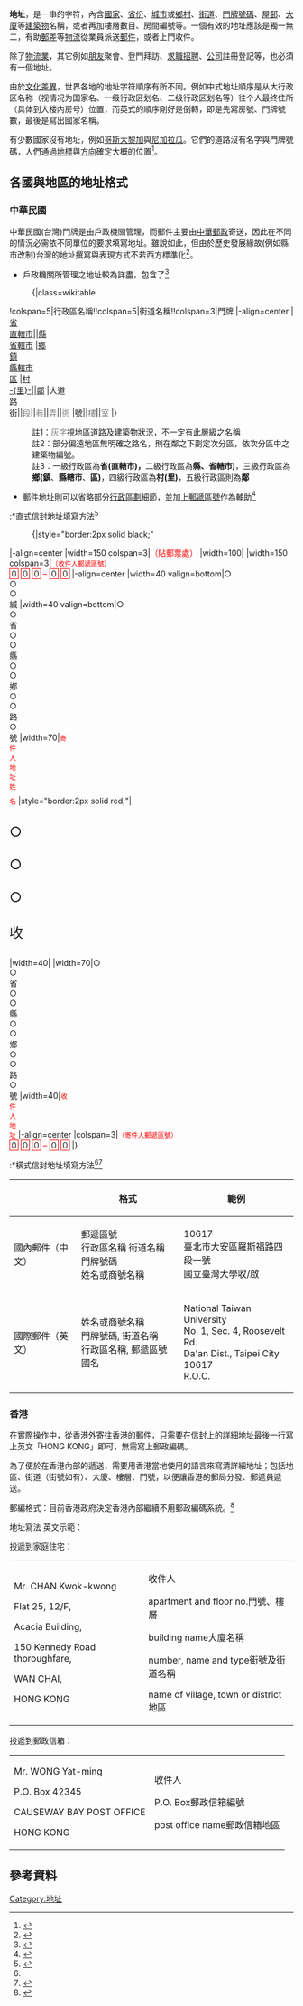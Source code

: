 {{about|现实中的位置的|计算机中的地址|IP位址|}}
{{globalize|area=港台}}
'''地址'''，是一串的字符，內含[[國家|國家]]、[[省份|省份]]、[[城市|城市]]或[[鄉村|鄉村]]、[[街道|街道]]、[[門牌號碼|門牌號碼]]、[[屋邨|屋邨]]、[[大廈|大廈]]等[[建築物|建築物]]名稱，或者再加樓層數目、房間編號等。一個有效的地址應該是獨一無二，有助[[郵差|郵差]]等[[物流|物流]]從業員派送[[郵件|郵件]]，或者上門收件。

除了[[物流業|物流業]]，其它例如[[朋友|朋友]]聚會、登門拜訪、[[求職|求職]][[招聘|招聘]]、[[公司|公司]]註冊登記等，也必須有一個地址。

由於[[文化差異|文化差異]]，世界各地的地址字符順序有所不同。例如中式地址順序是从大行政区名称（视情况为国家名、一级行政区划名、二级行政区划名等）往个人最终住所（具体到大楼内房号）位置，而英式的順序剛好是倒轉，即是先寫房號、門牌號數，最後是寫出國家名稱。

有少數國家沒有地址，例如[[哥斯大黎加|哥斯大黎加]]與[[尼加拉瓜|尼加拉瓜]]。它們的道路沒有名字與門牌號碼，人們通過[[地標|地標]]與[[方向|方向]]確定大概的位置<ref>{{Cite web|title=With Costa Rica's mail, it's address unknown|url=https://www.latimes.com/archives/la-xpm-2007-nov-05-fi-crmail5-story.html|accessdate=2021-02-15|author=MARLA DICKERSON|date=2007-11-05|publisher=|language=en-US|website=Los Angeles Times|archive-date=2020-11-10|archive-url=https://web.archive.org/web/20201110234235/https://www.latimes.com/archives/la-xpm-2007-nov-05-fi-crmail5-story.html|dead-url=no}}</ref>。

==各國與地區的地址格式==
===中華民國===
中華民國(台灣)門牌是由戶政機關管理，而郵件主要由[[中華郵政|中華郵政]]寄送，因此在不同的情況必需依不同單位的要求填寫地址。雖說如此，但由於歷史發展緣故(例如縣市改制)台灣的地址撰寫與表現方式不若西方標準化<ref>{{cite web |author1=零售店鋪活躍指數 |title=地址標準化輕量化應用 對應反洗錢內稽內控壓力增 |url=https://retailstoreactivity.com/2021/05/31/address_normalisation/ |website=零售店鋪活躍指數 |access-date=2021-05-31 |archive-date=2021-06-03 |archive-url=https://web.archive.org/web/20210603100100/https://retailstoreactivity.com/2021/05/31/address_normalisation/ |dead-url=no }}</ref>。
*戶政機關所管理之地址較為詳盡，包含了<ref>{{Cite web |url=http://www.ris.gov.tw/village/street_no_2_63000.html |title=村里街路門牌查詢 |accessdate=2011-05-04 |archive-date=2010-05-16 |archive-url=https://web.archive.org/web/20100516134557/http://www.ris.gov.tw/village/street_no_2_63000.html |dead-url=no }}</ref>
:{|class=wikitable
!colspan=5|行政區名稱!!colspan=5|街道名稱!!colspan=3|門牌
|-align=center
|[[省|省]]<br>[[直轄市_(中華民國)|直轄市]]||[[縣_(中華民國)|縣]]<br>[[市_(中華民國)|省轄市]]
|[[鄉_(中華民國)|鄉]]<br>[[鎮_(中華民國)|鎮]]<br>[[縣轄市|縣轄市]]<br>[[區_(中華民國)|區]]
|[[村_(中華民國)|村<br>-{里}-]]||[[村_(中華民國)|鄰]]
|大道<br>路<br>街||<span style="color:grey;">段</span>||<span style="color:grey;">巷</span>||<span style="color:grey;">弄</span>||<span style="color:grey;">衖</span>
|號||<span style="color:grey;">樓</span>||<span style="color:grey;">室</span>
|}
:註1：<span style="color:grey;">灰字</span>視地區道路及建築物狀況，不一定有此層級之名稱
:註2：部分偏遠地區無明確之路名，則在鄰之下劃定次分區，依次分區中之建築物編號。
:註3：一級行政區為'''省(直轄市)，'''二級行政區為'''縣、省轄市)'''，三級行政區為'''鄉(鎮'''、'''縣轄市'''、'''區)'''，四級行政區為'''村(里)'''，五級行政區則為'''鄰'''

*郵件地址則可以省略部分[[中華民國行政區劃|行政區劃]]細節，並加上[[台灣地區郵遞區號一覽表|郵遞區號]]作為輔助<ref>{{Cite web |url=http://www.post.gov.tw/post/internet/f_searchzone/index.jsp?ID=190103 |title=注意事項:本系統地名譯寫結果，僅供交寄郵件英文書寫參考（請勿作為其他用途書寫依據）。 |accessdate=2011-05-04 |archive-date=2011-05-05 |archive-url=https://web.archive.org/web/20110505001124/http://www.post.gov.tw/post/internet/f_searchzone/index.jsp?ID=190103 |dead-url=no }}</ref>
:*直式信封地址填寫方法<ref name="#1">{{Cite web |url=http://www.post.gov.tw/post/internet/a_mail/index.jsp?ID=17002 |title=【國內郵件橫式信封書寫方式 】 |accessdate=2011-05-04 |archive-date=2011-07-12 |archive-url=https://web.archive.org/web/20110712015217/http://www.post.gov.tw/post/internet/a_mail/index.jsp?ID=17002 |dead-url=no }}</ref>
:{|style="border:2px solid black;"
|-align=center
|width=150 colspan=3|<span style="color:red;">（貼郵票處）</span>
|width=100|
|width=150 colspan=3|<small style="color:red;">（收件人郵遞區號）</small><br><span style="border:1px solid red;">０</span> <span style="border:1px solid red;">０</span> <span style="border:1px solid red;">０</span> <span style="color:red;">–</span> <span style="border:1px solid red;">０</span> <span style="border:1px solid red;">０</span>
|-align=center
|width=40 valign=bottom|○<br>○<br>○<br>緘
|width=40 valign=bottom|○<br>○<br>省<br>○<br>○<br>縣<br>○<br>○<br>鄉<br>○<br>○<br>路<br>○<br>號
|width=70|<small><span style="color:red;">寄<br>件<br>人<br>地<br>址<br>姓<br>名</span></small>
|style="border:2px solid red;"|<span style="font-size:x-large;"><br><br>○<br><br>○<br><br>○<br><br>收<br><br></span>
|width=40|
|width=70|○<br>○<br>省<br>○<br>○<br>縣<br>○<br>○<br>鄉<br>○<br>○<br>路<br>○<br>號
|width=40|<small><span style="color:red;">收<br>件<br>人<br>地<br>址</span></small>
|-align=center
|colspan=3|<small style="color:red;">（寄件人郵遞區號）</small><br><span style="border:1px solid red;">０</span> <span style="border:1px solid red;">０</span> <span style="border:1px solid red;">０</span> <span style="color:red;">–</span> <span style="border:1px solid red;">０</span> <span style="border:1px solid red;">０</span>
|}
:*橫式信封地址填寫方法<ref name="#1"/><ref>{{Cite web |url=http://www.post.gov.tw/post/internet/a_mail/index.jsp?ID=17003 |title=【國際郵件橫式信封書寫方式 】 |accessdate=2011-05-04 |archive-date=2011-10-18 |archive-url=https://web.archive.org/web/20111018154642/http://www.post.gov.tw/post/internet/a_mail/index.jsp?ID=17003 |dead-url=no }}</ref>
{|class=wikitable
! !!格式!!範例
|-
!國內郵件（中文）
|郵遞區號<br>行政區名稱 街道名稱 門牌號碼<br>姓名或商號名稱
|10617<br>臺北市大安區羅斯福路四段一號<br>國立臺灣大學收/啟
|-
!國際郵件（英文）
|姓名或商號名稱<br>門牌號碼, 街道名稱<br>行政區名稱, 郵遞區號<br>國名
|National Taiwan University<br>No. 1, Sec. 4, Roosevelt Rd.<br>Da'an Dist., Taipei City 10617<br>R.O.C.
|}

===香港===
在實際操作中，從香港外寄往香港的郵件，只需要在信封上的詳細地址最後一行寫上英文「HONG KONG」即可，無需寫上郵政編碼。

為了便於在香港內部的遞送，需要用香港當地使用的語言來寫清詳細地址；包括地區、街道（街號如有）、大廈、樓層、門號，以便讓香港的郵局分發、郵遞員遞送。

郵編格式：目前香港政府決定香港內部繼續不用郵政編碼系統。<ref>{{cite web | url = http://www.hongkongpost.hk/tc/about_us/tips/correct_address/index.html | title = 香港郵政 - 地址正確 | work = [[香港郵政|香港郵政]] | date = 2016年5月23日 | accessdate = 2016-06-04 | archive-date = 2016-06-07 | archive-url = https://web.archive.org/web/20160607024102/http://www.hongkongpost.hk/tc/about_us/tips/correct_address/index.html | dead-url = no }}</ref>


地址寫法
英文示範：

投遞到家庭住宅：
{| class="wikitable"
|- valign="top"

|
Mr. CHAN Kwok-kwong

Flat 25, 12/F,

Acacia Building,

150 Kennedy Road thoroughfare,

WAN CHAI, 

HONG KONG

|
收件人

apartment and floor no.門號、樓層

building name大廈名稱

number, name and type街號及街道名稱

name of village, town or district地區

|}

投遞到郵政信箱：

{| class="wikitable"
|- valign="top"

|
Mr. WONG Yat-ming

P.O. Box 42345

CAUSEWAY BAY POST OFFICE

HONG KONG

| 
收件人

P.O. Box郵政信箱編號

post office name郵政信箱地區

|}

==參考資料==
{{Reflist}}

{{Authority control}}
[[Category:地址|Category:地址]]